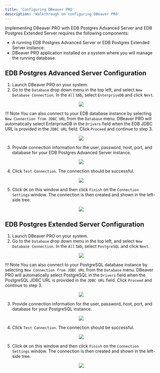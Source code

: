 ```yaml
---
title: 'Configuring DBeaver PRO'
description: 'Walkthrough on configuring DBeaver PRO'
---
```


Implementing DBeaver PRO with EDB Postgres Advanced Server and EDB Postgres Extended Server requires the following components: 

- A running EDB Postgres Advanced Server or EDB Postgres Extended Server instance.
- DBeaver PRO application installed on a system where you will manage the running database.

## EDB Postgres Advanced Server Configuration

1. Launch DBeaver PRO on your system. 
2. Go to the `Database` drop down menu in the top left, and select `New Database Connection`. In the `All` tab, select `EnterpriseDB` and click `Next`.    

<p align="center">
<img src="Images/EPASConfig.png"/>
</p>

!!! Note
    You can also connect to your EDB database instance by selecting `New Connection from JDBC URL` from the `Database` menu. DBeaver PRO will automatically select EnterpriseDB in the `Drivers` field when the EDB JDBC URL is provided in the `JDBC URL` field. Click `Proceed` and continue to step 3.



<p align="center">
<img src="Images/JDBCURL.png"/>
</p>

3. Provide connection information for the user, password, host, port, and database for your EDB Postgres Advanced Server instance.
<p align="center">
<img src="Images/ConnectionSettings.png"/>
</p>

4. Click `Test Connection`. The connection should be successful. 
<p align="center">
<img src="Images/SuccessfulConnection.png"/>
</p>

5. Click `OK` on this window and then click `Finish` on the `Connection Settings` window. The connection is then created and shown in the left-side tree.  
<p align="center">
<img src="Images/ConnectionOnLeftSide.png"/>
</p>

## EDB Postgres Extended Server Configuration

1. Launch DBeaver PRO on your system. 
2. Go to the `Database` drop down menu in the top left, and select `New Database Connection`. In the `All` tab, select `PostgreSQL` and click `Next`.
<p align="center">
<img src="Images/ExtendedConfiguration.png"/>
</p>

!!! Note
    You can also connect to your PostgreSQL database instance by selecting `New Connection from JDBC URL` from the `Database` menu. DBeaver PRO will automatically select PostgreSQL in the `Drivers` field when the PostgreSQL JDBC URL is provided in the `JDBC URL` field. Click `Proceed` and continue to step 3.



<p align="center">
<img src="Images/NewConnectionExtended.png"/>
</p>

3. Provide connection information for the user, password, host, port, and database for your PostgreSQL instance.
<p align="center">
<img src="Images/PostgreSQLInformation.png"/>
</p>

4. Click `Test Connection`. The connection should be successful. 
<p align="center">
<img src="Images/PostgresTestConnection.png"/>
</p>

5. Click `OK` on this window and then click `Finish` on the `Connection Settings` window. The connection is then created and shown in the left-side tree. 
<p align="center">
<img src="Images/PostgresConnectionSettings.png"/>
</p>
